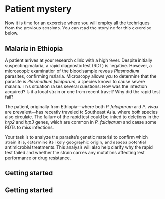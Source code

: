 # Patient mystery {#sec-patient-mystery}

Now it is time for an excercise where you will employ all the techniques from the previous sessions. You can read the storyline for this excercise below.

::: {.callout-tip}
## Malaria in Ethiopia
A patient arrives at your research clinic with a high fever. Despite initially suspecting malaria, a rapid diagnostic test (RDT) is negative. However, a microscopic examination of the blood sample reveals *Plasmodium* parasites, confirming malaria. Microscopy allows you to determine that the parasite is *Plasmodium* *falciparum*, a species known to cause severe malaria. This situation raises several questions: How was the infection acquired? Is it a local strain or one from recent travel? Why did the rapid test fail?

The patient, originally from Ethiopia—where both *P. falciparum* and *P. vivax* are prevalent—has recently traveled to Southeast Asia, where both species also circulate. The failure of the rapid test could be linked to deletions in the *hrp2* and *hrp3* genes, which are common in *P. falciparum* and cause some RDTs to miss infections. 

Your task is to analyze the parasite’s genetic material to confirm which strain it is, determine its likely geographic origin, and assess potential antimicrobial treatments. This analysis will also help clarify why the rapid test failed and whether the strain carries any mutations affecting test performance or drug resistance.
:::



## Getting started




## Getting started
